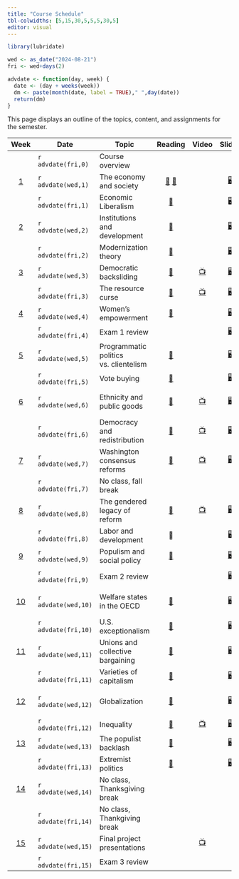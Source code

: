 ```yaml
---
title: "Course Schedule"
tbl-colwidths: [5,15,30,5,5,5,30,5]
editor: visual
---
```


```r
library(lubridate)

wed <- as_date("2024-08-21")
fri <- wed+days(2)

advdate <- function(day, week) {
  date <- (day + weeks(week))
  dm <- paste(month(date, label = TRUE)," ",day(date))
  return(dm)  
} 
```

This page displays an outline of the topics, content, and assignments
for the semester.

::: column-screen-inset-right
|           Week            | Date                | Topic                                 |                                                                                                                             Reading                                                                                                                             |                                    Video                                    |                         Slides                         | Skill                            |                             Assignment                             |
|:-------------------------:|---------------------|---------------------------------------|:---------------------------------------------------------------------------------------------------------------------------------------------------------------------------------------------------------------------------------------------------------------:|:---------------------------------------------------------------------------:|:------------------------------------------------------:|----------------------------------|:------------------------------------------------------------------:|
|                           | `r advdate(fri,0)`  | Course overview                       |                                                                                                                                                                                                                                                                 |                                                                             |                                                        |                                  |                                                                    |
|  [1](/weeks/week-1.html)  | `r advdate(wed,1)`  | The economy and society               | [📖](https://www.dropbox.com/scl/fi/eap96p9bori7akhe09shf/GT-Chap-4.pdf?rlkey=rfw3qbru9uatvkkfz0k5o3ikk&dl=0 "Polanyi, Ch. 4") [📖](https://www.dropbox.com/scl/fi/jehtn92sojb2veb5no7kg/GT-Chap-11.pdf?rlkey=6w6s42tsbn6xvkn14snves8nc&dl=0 "Polanyi, Ch. 11") |                                                                             |    [🖥️](/slides/lecture-1.html "Lecture 1 slides")     | MS 365 GWU                       |                                                                    |
|                           | `r advdate(fri,1)`  | Economic Liberalism                   |                                                                [📖](https://www.dropbox.com/scl/fi/clmp5iczsgunz83n2foaz/GT-Chap-12.pdf?rlkey=lguwm9l7avhbi4e0m7r58nijs&dl=0 "Polanyi, Ch. 12")                                                                 |                                                                             |                           🖥️                           | Explore Tableau                  |                                                                    |
|  [2](/weeks/week-2.html)  | `r advdate(wed,2)`  | Institutions and development          |                                                                           [📖](https://link-springer-com.proxygw.wrlc.org/article/10.1007/s11127-019-00645-z "Acemoglu and Robinson")                                                                           |                                                                             |  [🖥️](/slides/lecture-2.1.html "Lecture 2.1 slides")   | Install Excel                    |                                                                    |
|                           | `r advdate(fri,2)`  | Modernization theory                  |                                                      [📖](https://www.dropbox.com/scl/fi/h6ezbidqo8451s5kcj2y0/Cheibub-and-Vreeland-2015.pdf?rlkey=98hz9smiosb8mj6y8nd0lq200&dl=0 "Cheibub and Vreeland")                                                       |                                                                             |  [🖥️](/slides/lecture-2.2.html "Lecture 2.2 slides")   | Analyzing data                   |                                                                    |
|  [3](/weeks/week-3.html)  | `r advdate(wed,3)`  | Democratic backsliding                |                                                                                              [📖](https://doi.org/10.1017/S1537592718003377 "Kaufman and Haggard")                                                                                              | [📺](https://www.youtube.com/watch?v=jSl9rydcd7k "Data Assignment 1 Video") |  [🖥️](/slides/lecture-3.1.html "Lecture 3.1 slides")   | Importing data                   |                                                                    |
|                           | `r advdate(fri,3)`  | The resource curse                    |                                                                                            [📖](https://www-jstor-org.proxygw.wrlc.org/stable/j.ctt7s3wz.10 "Ross")                                                                                             |              [📺](https://www.youtube.com/watch?v=y7ESq_O3Odw)              |  [🖥️](/slides/lecture-3.2.html "Lecture 3.2 slides")   | Organizing data                  |   [🧮](/assignments/data-assignment-1.html "Data assignment 1")    |
|  [4](/weeks/week-4.html)  | `r advdate(wed,4)`  | Women's empowerment                   |                                                                            [📖](https://www.econstor.eu/bitstream/10419/216551/1/cesifo1_wp8155.pdf "Hassami and Lopes da Fonseca")                                                                             |                                                                             |  [🖥️](/slides/lecture-4.1.html "Lecture 4.1 slides")   | Bar charts                       |                                                                    |
|                           | `r advdate(fri,4)`  | Exam 1 review                         |                                                                                                                                                                                                                                                                 |                                                                             |  [🖥️](/slides/lecture-4.2.html "Lecture 4.2 slides")   | Line charts                      |                                 📘                                 |
|  [5](/weeks/week-5.html)  | `r advdate(wed,5)`  | Programmatic politics vs. clientelism |                                                   [📖](https://blackboard.gwu.edu/webapps/blackboard/execute/content/file?cmd=view&mode=designer&content_id=_12817119_1&course_id=_380501_1 "Stokes et. al.")                                                   |                                                                             | [🖥️](/slides/lecture-5.1.html "Distributive politics") | Scatter plots                    |                                                                    |
|                           | `r advdate(fri,5)`  | Vote buying                           |                                                                                       [📖](https://ebookcentral.proquest.com/lib/gwu/reader.action?docID=5732981&ppg=112)                                                                                       |                                                                             |  [🖥️](/slides/lecture-5.2.html "Lecture 5.2 slides")   | Maps                             |                                                                    |
|  [6](/weeks/week-6.html)  | `r advdate(wed,6)`  | Ethnicity and public goods            |                                                                                                       [📖](http://www.jstor.org/stable/25054263 "Miguel")                                                                                                       |  [📺](https://www.youtube.com/watch?v=G9vKgrtDZ-w&t=72s "Bar chart video")  |  [🖥️](/slides/lecture-6.1.html "Lecture 6.1 slides")   | Creating bar charts in Excel     |                                                                    |
|                           | `r advdate(fri,6)`  | Democracy and redistribution          |                                                                                  [📖](https://doi-org.proxygw.wrlc.org/10.1017/S1537592717002122 "Holland and Ross Schneider")                                                                                  | [📺](https://www.youtube.com/watch?v=YOpwcihO-iY&t=39s "Line chart video")  |  [🖥️](/slides/lecture-6.2.html "Lecture 6.2 slides")   | Creating line charts in Excel    |                                                                    |
|  [7](/weeks/week-7.html)  | `r advdate(wed,7)`  | Washington consensus reforms          |                                                                         [📖](https://www.brookings.edu/wp-content/uploads/2021/02/Washington-Consensus-Reforms.pdf "Archibong et. al.")                                                                         |   [📺](https://www.youtube.com/watch?v=NDszBjbvSFA "Scatter plot video")    |  [🖥️](/slides/lecture-7.1.html "Lecture 7.1 slides")   | Creating scatter plots in Excel  |                                                                    |
|                           | `r advdate(fri,7)`  | No class, fall break                  |                                                                                                                                                                                                                                                                 |                                                                             |                                                        | 🍁🍂🎃                           |                                                                    |
|  [8](/weeks/week-8.html)  | `r advdate(wed,8)`  | The gendered legacy of reform         |                                                                      [📖](https://eresgw-wrlc-org.proxygw.wrlc.org/x/docs/gelm/teitelbaum_emmanuel/LourdesChapter3.pdf "Beneria et. al.")                                                                       |      [📺](https://www.youtube.com/watch?v=ixjWeXbYVl0 "Mapping video")      |  [🖥️](/slides/lecture-7.2.html "Lecture 7.2 slides")   | Creating Maps in Excel           |                                                                    |
|                           | `r advdate(fri,8)`  | Labor and development                 |                                                                                                                               📖                                                                                                                                |                                                                             |                           🖥️                           |                                  |   [🧮](/assignments/data-assignment-2.html "Data assignment 2")    |
|  [9](/weeks/week-9.html)  | `r advdate(wed,9)`  | Populism and social policy            |                                                                                   [📖](https://onlinelibrary-wiley-com.proxygw.wrlc.org/doi/full/10.1111/dech.12578 "Putzel")                                                                                   |                                                                             |  [🖥️](/slides/lecture-8.1.html "Lecture 8.1 slides")   | Writing with Zotero              |                                                                    |
|                           | `r advdate(fri,9)`  | Exam 2 review                         |                                                                                                                                                                                                                                                                 |                                                                             |  [🖥️](/slides/lecture-8.2.html "Lecture 8.2 slides")   | Install Tableau                  |                                 📘                                 |
| [10](/weeks/week-10.html) | `r advdate(wed,10)` | Welfare states in the OECD            |                                                  [📖](https://blackboard.gwu.edu/webapps/blackboard/execute/content/file?cmd=view&mode=designer&content_id=_12817120_1&course_id=_380501_1 "Epsing-Andersen")                                                   |                                                                             | [🖥️](/slides/lecture-10.1.html "Lecture 10.1 slides")  | Wrangling data in Power Query    |                                                                    |
|                           | `r advdate(fri,10)` | U.S. exceptionalism                   |                                                                               [📖](https://www.brookings.edu/wp-content/uploads/2001/06/2001b_bpea_alesina.pdf "Alesina et. al.")                                                                               |                                                                             | [🖥️](/slides/lecture-10.2.html "Lecture 10.2 slides")  |                                  |   [✍️](/project/project-assignment-1.qmd "Project Assignment 1")   |
| [11](/weeks/week-11.html) | `r advdate(wed,11)` | Unions and collective bargaining      |                                                                      [📖](https://journals-sagepub-com.proxygw.wrlc.org/doi/full/10.1177/0143831X18780327 "Gumbrell-McCormick and Hyman")                                                                       |                                                                             | [🖥️](/slides/lecture-11.1.html "Lecture 11.1 slides")  | Create visualizations in Tableau |                                                                    |
|                           | `r advdate(fri,11)` | Varieties of capitalism               |                                                                                          [📖](https://academic.oup.com/book/301/chapter/134893294 "Hall and Soskice")                                                                                           |                                                                             | [🖥️](/slides/lecture-11.2.html "Lecture 11.2 slides")  |                                  |                                                                    |
| [12](/weeks/week-12.html) | `r advdate(wed,12)` | Globalization                         |                                                                              [📖](https://www.annualreviews.org/doi/full/10.1146/annurev-economics-080315-015041 "Autor et. al.")                                                                               |                                                                             | [🖥️](/slides/lecture-12.1.html "Lecture 12.1 slides")  | Create a Tableau dashboard       |                                                                    |
|                           | `r advdate(fri,12)` | Inequality                            |                                                                                  [📖](https://www.amazon.com/gp/product/B07P92PDLF/ref=dbs_a_def_rwt_bibl_vppi_i2 "Stiglitz")                                                                                   | [📺](https://www.youtube.com/watch?v=yqAYuAf6zEc&t=175s "Wrangling Video")  | [🖥️](/slides/lecture-12.2.html "Lecture 12.2 slides")  |                                  |  [✍️](/project/project-assignment-2.html "Project Assignment 2")   |
| [13](/weeks/week-13.html) | `r advdate(wed,13)` | The populist backlash                 |                                                                                            [📖](https://www-jstor-org.proxygw.wrlc.org/stable/j.ctv2dzzqsn "Judis")                                                                                             |                                                                             | [🖥️](/slides/lecture-13.1.html "Lecture 13.1 slides")  |                                  |                                                                    |
|                           | `r advdate(fri,13)` | Extremist politics                    |                                                                                            [📖](https://www-jstor-org.proxygw.wrlc.org/stable/j.ctv2dzzqsn "Judis")                                                                                             |                                                                             | [🖥️](/slides/lecture-13.2.html "Lecture 13.2 slides")  |                                  |                                                                    |
| [14](/weeks/week-14.html) | `r advdate(wed,14)` | No class, Thanksgiving break          |                                                                                                                                                                                                                                                                 |                                                                             |                                                        | 🦃🥧🍴                           |                                                                    |
|                           | `r advdate(fri,14)` | No class, Thankgiving break           |                                                                                                                                                                                                                                                                 |                                                                             |                                                        |                                  |                                                                    |
| [15](/weeks/week-15.html) | `r advdate(wed,15)` | Final project presentations           |                                                                                                                                                                                                                                                                 |           [📺](https://youtu.be/BQwm3Z39Ne8 "Tableau dashboard")            |                                                        |                                  |                                                                    |
|                           | `r advdate(fri,15)` | Exam 3 review                         |                                                                                                                                                                                                                                                                 |                                                                             |                                                        |                                  | 📘 [✍️](/project/project-assignment-3.html "Project Assignment 3") |
:::
